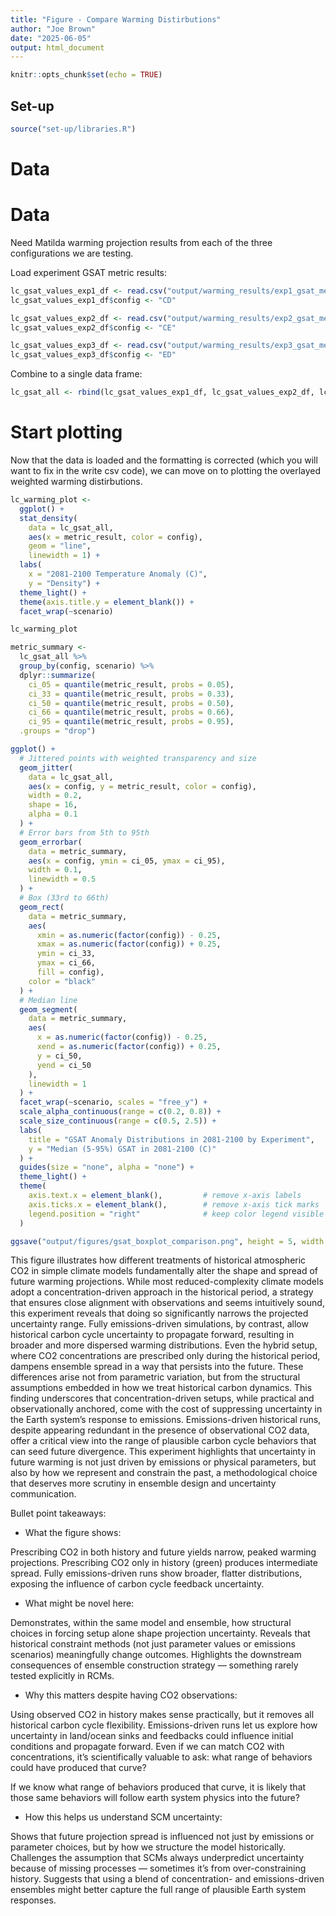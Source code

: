 ```yaml
---
title: "Figure - Compare Warming Distirbutions"
author: "Joe Brown"
date: "2025-06-05"
output: html_document
---
```


```r
knitr::opts_chunk$set(echo = TRUE)
```

## Set-up 

```r
source("set-up/libraries.R")
```


# Data 

# Data 

Need Matilda warming projection results from each of the three configurations we are testing.

Load experiment GSAT metric results:
```r
lc_gsat_values_exp1_df <- read.csv("output/warming_results/exp1_gsat_metric.csv")
lc_gsat_values_exp1_df$config <- "CD"

lc_gsat_values_exp2_df <- read.csv("output/warming_results/exp2_gsat_metric.csv")
lc_gsat_values_exp2_df$config <- "CE"

lc_gsat_values_exp3_df <- read.csv("output/warming_results/exp3_gsat_metric.csv")
lc_gsat_values_exp3_df$config <- "ED"
```

Combine to a single data frame:
```r

lc_gsat_all <- rbind(lc_gsat_values_exp1_df, lc_gsat_values_exp2_df, lc_gsat_values_exp3_df)

```

# Start plotting

Now that the data is loaded and the formatting is corrected (which you will want to fix in the write csv code), we can move on to plotting the overlayed weighted warming distirbutions. 

```r
lc_warming_plot <- 
  ggplot() +
  stat_density(
    data = lc_gsat_all, 
    aes(x = metric_result, color = config), 
    geom = "line", 
    linewidth = 1) +
  labs(
    x = "2081-2100 Temperature Anomaly (C)",
    y = "Density") +
  theme_light() +
  theme(axis.title.y = element_blank()) +
  facet_wrap(~scenario)

lc_warming_plot
```

```r
metric_summary <- 
  lc_gsat_all %>% 
  group_by(config, scenario) %>% 
  dplyr::summarize(
    ci_05 = quantile(metric_result, probs = 0.05), 
    ci_33 = quantile(metric_result, probs = 0.33), 
    ci_50 = quantile(metric_result, probs = 0.50), 
    ci_66 = quantile(metric_result, probs = 0.66),
    ci_95 = quantile(metric_result, probs = 0.95), 
  .groups = "drop")

```

```r
ggplot() +
  # Jittered points with weighted transparency and size
  geom_jitter(
    data = lc_gsat_all,
    aes(x = config, y = metric_result, color = config),
    width = 0.2,
    shape = 16, 
    alpha = 0.1
  ) +
  # Error bars from 5th to 95th
  geom_errorbar(
    data = metric_summary,
    aes(x = config, ymin = ci_05, ymax = ci_95),
    width = 0.1,
    linewidth = 0.5
  ) +
  # Box (33rd to 66th)
  geom_rect(
    data = metric_summary,
    aes(
      xmin = as.numeric(factor(config)) - 0.25,
      xmax = as.numeric(factor(config)) + 0.25,
      ymin = ci_33,
      ymax = ci_66,
      fill = config),
    color = "black"
  ) +
  # Median line
  geom_segment(
    data = metric_summary,
    aes(
      x = as.numeric(factor(config)) - 0.25,
      xend = as.numeric(factor(config)) + 0.25,
      y = ci_50,
      yend = ci_50
    ),
    linewidth = 1
  ) +
  facet_wrap(~scenario, scales = "free_y") +
  scale_alpha_continuous(range = c(0.2, 0.8)) +
  scale_size_continuous(range = c(0.5, 2.5)) +
  labs(
    title = "GSAT Anomaly Distributions in 2081-2100 by Experiment",
    y = "Median (5-95%) GSAT in 2081-2100 (C)"
  ) +
  guides(size = "none", alpha = "none") +  
  theme_light() +
  theme(
    axis.text.x = element_blank(),         # remove x-axis labels
    axis.ticks.x = element_blank(),        # remove x-axis tick marks
    legend.position = "right"              # keep color legend visible
  )

ggsave("output/figures/gsat_boxplot_comparison.png", height = 5, width = 9)
```

This figure illustrates how different treatments of historical atmospheric CO2 in simple climate models fundamentally alter the shape and spread of future warming projections. While most reduced-complexity climate models adopt a concentration-driven approach in the historical period, a strategy that ensures close alignment with observations and seems intuitively sound, this experiment reveals that doing so significantly narrows the projected uncertainty range. Fully emissions-driven simulations, by contrast, allow historical carbon cycle uncertainty to propagate forward, resulting in broader and more dispersed warming distributions. Even the hybrid setup, where CO2 concentrations are prescribed only during the historical period, dampens ensemble spread in a way that persists into the future. These differences arise not from parametric variation, but from the structural assumptions embedded in how we treat historical carbon dynamics. This finding underscores that concentration-driven setups, while practical and observationally anchored, come with the cost of suppressing uncertainty in the Earth system's response to emissions. Emissions-driven historical runs, despite appearing redundant in the presence of observational CO2 data, offer a critical view into the range of plausible carbon cycle behaviors that can seed future divergence. This experiment highlights that uncertainty in future warming is not just driven by emissions or physical parameters, but also by how we represent and constrain the past, a methodological choice that deserves more scrutiny in ensemble design and uncertainty communication.

Bullet point takeaways:

 - What the figure shows:
 
 Prescribing CO2 in both history and future yields narrow, peaked warming projections. Prescribing CO2 only in history (green) produces intermediate spread. Fully emissions-driven runs show broader, flatter distributions, exposing the influence of carbon cycle feedback uncertainty.

 - What might be novel here:
 
 Demonstrates, within the same model and ensemble, how structural choices in forcing setup alone shape projection uncertainty. Reveals that historical constraint methods (not just parameter values or emissions scenarios) meaningfully change outcomes. Highlights the downstream consequences of ensemble construction strategy — something rarely tested explicitly in RCMs.

 - Why this matters despite having CO2 observations:
 
 Using observed CO2 in history makes sense practically, but it removes all historical carbon cycle flexibility. Emissions-driven runs let us explore how uncertainty in land/ocean sinks and feedbacks could influence initial conditions and propagate forward. Even if we can match CO2 with concentrations, it's scientifically valuable to ask: what range of behaviors could have produced that curve?
 
 If we know what range of behaviors produced that curve, it is likely that those same behaviors will follow earth system physics into the future?

 - How this helps us understand SCM uncertainty:
 
 Shows that future projection spread is influenced not just by emissions or parameter choices, but by how we structure the model historically. Challenges the assumption that SCMs always underpredict uncertainty because of missing processes — sometimes it's from over-constraining history. Suggests that using a blend of concentration- and emissions-driven ensembles might better capture the full range of plausible Earth system responses.

